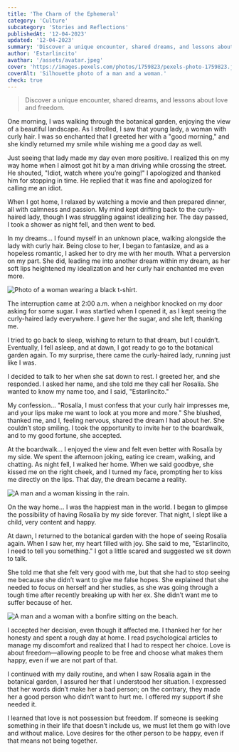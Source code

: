 ```yaml
---
title: 'The Charm of the Ephemeral'
category: 'Culture'
subcategory: 'Stories and Reflections'
publishedAt: '12-04-2023'
updated: '12-04-2023'
summary: 'Discover a unique encounter, shared dreams, and lessons about love and freedom.'
author: 'Estarlincito'
avathar: '/assets/avatar.jpeg'
cover: 'https://images.pexels.com/photos/1759823/pexels-photo-1759823.jpeg?auto=compress&cs=tinysrgb&w=1260&h=750&dpr=2'
coverAlt: 'Silhouette photo of a man and a woman.'
check: true
---
```


<Introduction>

> Discover a unique encounter, shared dreams, and lessons about love and freedom.

</Introduction>

<Contents>

One morning, I was walking through the botanical garden, enjoying the view of a beautiful landscape. As I strolled, I saw that young lady, a woman with curly hair. I was so enchanted that I greeted her with a "good morning," and she kindly returned my smile while wishing me a good day as well.

Just seeing that lady made my day even more positive. I realized this on my way home when I almost got hit by a man driving while crossing the street. He shouted, "Idiot, watch where you’re going!" I apologized and thanked him for stopping in time. He replied that it was fine and apologized for calling me an idiot.

When I got home, I relaxed by watching a movie and then prepared dinner, all with calmness and passion. My mind kept drifting back to the curly-haired lady, though I was struggling against idealizing her. The day passed, I took a shower as night fell, and then went to bed.

In my dreams... I found myself in an unknown place, walking alongside the lady with curly hair. Being close to her, I began to fantasize, and as a hopeless romantic, I asked her to dry me with her mouth. What a perversion on my part. She did, leading me into another dream within my dream, as her soft lips heightened my idealization and her curly hair enchanted me even more.

<Image
  alt='Photo of a woman wearing a black t-shirt.'
  src='https://images.pexels.com/photos/4668537/pexels-photo-4668537.jpeg?auto=compress&cs=tinysrgb&w=1260&h=750&dpr=2'
/>

The interruption came at 2:00 a.m. when a neighbor knocked on my door asking for some sugar. I was startled when I opened it, as I kept seeing the curly-haired lady everywhere. I gave her the sugar, and she left, thanking me.

I tried to go back to sleep, wishing to return to that dream, but I couldn’t. Eventually, I fell asleep, and at dawn, I got ready to go to the botanical garden again. To my surprise, there came the curly-haired lady, running just like I was.

I decided to talk to her when she sat down to rest. I greeted her, and she responded. I asked her name, and she told me they call her Rosalía. She wanted to know my name too, and I said, "Estarlincito."

My confession... "Rosalía, I must confess that your curly hair impresses me, and your lips make me want to look at you more and more." She blushed, thanked me, and I, feeling nervous, shared the dream I had about her. She couldn’t stop smiling. I took the opportunity to invite her to the boardwalk, and to my good fortune, she accepted.

At the boardwalk... I enjoyed the view and felt even better with Rosalía by my side. We spent the afternoon joking, eating ice cream, walking, and chatting. As night fell, I walked her home. When we said goodbye, she kissed me on the right cheek, and I turned my face, prompting her to kiss me directly on the lips. That day, the dream became a reality.

<Image
  alt='A man and a woman kissing in the rain.'
  src='https://images.unsplash.com/photo-1451444635319-e5e247fbb88d?q=80&w=3540&auto=format&fit=crop&ixlib=rb-4.0.3&ixid=M3wxMjA3fDB8MHxwaG90by1wYWdlfHx8fGVufDB8fHx8fA%3D%3D'
/>

On the way home... I was the happiest man in the world. I began to glimpse the possibility of having Rosalía by my side forever. That night, I slept like a child, very content and happy.

At dawn, I returned to the botanical garden with the hope of seeing Rosalía again. When I saw her, my heart filled with joy. She said to me, "Estarlincito, I need to tell you something." I got a little scared and suggested we sit down to talk.

She told me that she felt very good with me, but that she had to stop seeing me because she didn’t want to give me false hopes. She explained that she needed to focus on herself and her studies, as she was going through a tough time after recently breaking up with her ex. She didn’t want me to suffer because of her.

<Image
  alt='A man and a woman with a bonfire sitting on the beach.'
  src='https://images.unsplash.com/photo-1503516459261-40c66117780a?q=80&w=3538&auto=format&fit=crop&ixlib=rb-4.0.3&ixid=M3wxMjA3fDB8MHxwaG90by1wYWdlfHx8fGVufDB8fHx8fA%3D%3D'
/>

I accepted her decision, even though it affected me. I thanked her for her honesty and spent a rough day at home. I read psychological articles to manage my discomfort and realized that I had to respect her choice. Love is about freedom—allowing people to be free and choose what makes them happy, even if we are not part of that.

I continued with my daily routine, and when I saw Rosalía again in the botanical garden, I assured her that I understood her situation. I expressed that her words didn’t make her a bad person; on the contrary, they made her a good person who didn’t want to hurt me. I offered my support if she needed it.

I learned that love is not possession but freedom. If someone is seeking something in their life that doesn’t include us, we must let them go with love and without malice. Love desires for the other person to be happy, even if that means not being together.

</Contents>
